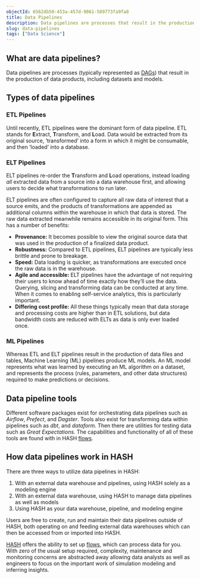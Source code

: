 ```yaml
---
objectId: 6562db50-453a-457d-9861-589773fa9fa8
title: Data Pipelines
description: Data pipelines are processes that result in the production of data products, including datasets and models.
slug: data-pipelines
tags: ["Data Science"]
---
```


## What are data pipelines?

Data pipelines are processes (typically represented as [DAGs](https://hash.ai/glossary/dag)) that result in the production of data products, including datasets and models.

## Types of data pipelines

### ETL Pipelines

Until recently, ETL pipelines were the dominant form of data pipeline. ETL stands for **E**xtract, **T**ransform, and **L**oad. Data would be extracted from its original source, ‘transformed’ into a form in which it might be consumable, and then ‘loaded’ into a database.

### ELT Pipelines

ELT pipelines re-order the **T**ransform and **L**oad operations, instead loading _all_ extracted data from a source into a data warehouse first, and allowing users to decide what transformations to run later.

ELT pipelines are often configured to capture all raw data of interest that a source emits, and the products of transformations are appended as additional columns within the warehouse in which that data is stored. The raw data extracted meanwhile remains accessible in its original form. This has a number of benefits:

- **Provenance:** It becomes possible to view the original source data that was used in the production of a finalized data product.
- **Robustness:** Compared to ETL pipelines, ELT pipelines are typically less brittle and prone to breakage.
- **Speed:** Data loading is quicker, as transformations are executed once the raw data is in the warehouse.
- **Agile and accessible:** ELT pipelines have the advantage of not requiring their users to know ahead of time exactly how they’ll use the data. Querying, slicing and transforming data can be conducted at any time. When it comes to enabling self-service analytics, this is particularly important.
- **Differing cost profile:** All these things typically mean that data storage and processing costs are higher than in ETL solutions, but data bandwidth costs are reduced with ELTs as data is only ever loaded once.

### ML Pipelines

Whereas ETL and ELT pipelines result in the production of data files and tables, Machine Learning (ML) pipelines produce ML models. An ML model represents what was learned by executing an ML algorithm on a dataset, and represents the process (rules, parameters, and other data structures) required to make predictions or decisions.

## Data pipeline tools

Different software packages exist for orchestrating data pipelines such as _Airflow_, _Prefect_, and _Dagster_. Tools also exist for transforming data within pipelines such as _dbt_, and _dataform_. Then there are utilities for testing data such as _Great Expectations_. The capabilities and functionality of all of these tools are found with in HASH [flows](/guide/flows).

## How data pipelines work in HASH

There are three ways to utilize data pipelines in HASH:

1.  With an external data warehouse and pipelines, using HASH solely as a modeling engine
1.  With an external data warehouse, using HASH to manage data pipelines as well as models
1.  Using HASH as your data warehouse, pipeline, and modeling engine

Users are free to create, run and maintain their data pipelines outside of HASH, both operating on and feeding external data warehouses which can then be accessed from or imported into HASH.

[HASH](https://hash.ai/platform/hash) offers the ability to set up [flows](/guide/flows), which can process data for you. With zero of the usual setup required, complexity, maintenance and monitoring concerns are abstracted away allowing data analysts as well as engineers to focus on the important work of simulation modeling and inferring insights.

